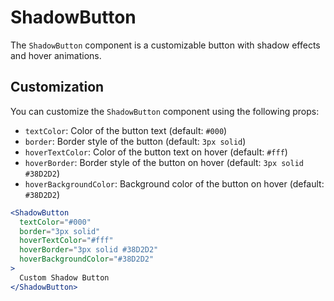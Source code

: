 
<Meta title="Buttons/ShadowButton" component={ShadowButton} />

# ShadowButton

The `ShadowButton` component is a customizable button with shadow effects and hover animations.

 

## Customization

You can customize the `ShadowButton` component using the following props:

- `textColor`: Color of the button text (default: `#000`)
- `border`: Border style of the button (default: `3px solid`)
- `hoverTextColor`: Color of the button text on hover (default: `#fff`)
- `hoverBorder`: Border style of the button on hover (default: `3px solid #38D2D2`)
- `hoverBackgroundColor`: Background color of the button on hover (default: `#38D2D2`)

```jsx
<ShadowButton
  textColor="#000"
  border="3px solid"
  hoverTextColor="#fff"
  hoverBorder="3px solid #38D2D2"
  hoverBackgroundColor="#38D2D2"
>
  Custom Shadow Button
</ShadowButton>
